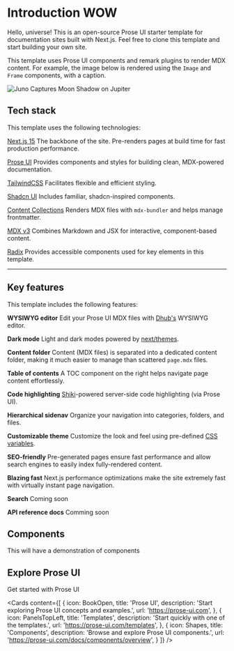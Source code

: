 # Introduction WOW

Hello, universe! This is an open-source Prose UI starter template for documentation sites built with Next.js. Feel free to clone this template and start building your own site.

This template uses Prose UI components and remark plugins to render MDX content. For example, the image below is rendered using the `Image` and `Frame` components, with a caption.

<Frame align="center" caption="Juno Captures Moon Shadow on Jupiter. Credits: NASA/JPL-Caltech/SwRI/MSSS, Thomas Thomopoulos © CC BY">
  <Image src="/img/jupiter.jpg" width={480} alt="Juno Captures Moon Shadow on Jupiter" />
</Frame>

## Tech stack

This template uses the following technologies:

[Next.js 15](https://nextjs.org)
The backbone of the site. Pre-renders pages at build time for fast production performance.

[Prose UI](https://prose-ui.com)
Provides components and styles for building clean, MDX-powered documentation.

[TailwindCSS](https://tailwindcss.com)
Facilitates flexible and efficient styling.

[Shadcn UI](https://ui.shadcn.com)
Includes familiar, shadcn-inspired components.

[Content Collections](https://www.content-collections.dev)
Renders MDX files with `mdx-bundler` and helps manage frontmatter.

[MDX v3](https://mdxjs.com)
Combines Markdown and JSX for interactive, component-based content.

[Radix](https://mdxjs.com)
Provides accessible components used for key elements in this template.

***

## Key features

This template includes the following features:

**WYSIWYG editor**
Edit your Prose UI MDX files with [Dhub's](https://dhub.dev) WYSIWYG editor.

**Dark mode**
Light and dark modes powered by [next/themes](https://github.com/pacocoursey/next-themes).

**Content folder**
Content (MDX files) is separated into a dedicated content folder, making it much easier to manage than scattered `page.mdx` files.

**Table of contents**
A TOC component on the right helps navigate page content effortlessly.

**Code highlighting**
[Shiki](https://shiki.style/)-powered server-side code highlighting (via Prose UI).

**Hierarchical sidenav**
Organize your navigation into categories, folders, and files.

**Customizable theme**
Customize the look and feel using pre-defined [CSS variables](https://prose-ui.com/docs/styling).

**SEO-friendly**
Pre-generated pages ensure fast performance and allow search engines to easily index fully-rendered content.

**Blazing fast**
Next.js performance optimizations make the site extremely fast with virtually instant page navigation.

**Search**&#x20;
Coming soon

**API reference docs**
Comming soon

## Components

This will have a demonstration of components

## Explore Prose UI

Get started with Prose UI

<Cards
  content={[ 
{ icon: BookOpen, title: 'Prose UI', description: 'Start exploring Prose UI concepts and examples.', url: 'https://prose-ui.com', },
{ icon: PanelsTopLeft, title: 'Templates', description: 'Start quickly with one of the templates.', url: 'https://prose-ui.com/templates', },
{ icon: Shapes, title: 'Components', description: 'Browse and explore Prose UI components.', url: 'https://prose-ui.com/docs/components/overview', }
]}
/>
